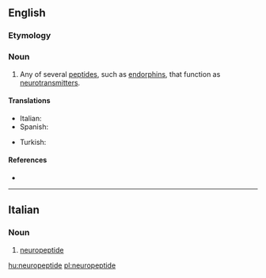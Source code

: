 ==English==
===Etymology===
{{prefix|neuro|peptide|lang=en}}
{{wikipedia}}

===Noun===
{{en-noun}}

# {{context|neurotransmitter|lang=en}} Any of several [[peptide]]s, such as [[endorphin]]s, that function as [[neurotransmitter]]s.

====Translations====
{{trans-top|peptide that function as a neurotransmitter}}
* Italian: {{t|it|neuropeptide|m}}
* Spanish: {{t|es|neuropéptido|m}}
{{trans-mid}}
* Turkish: {{t|tr|nöropeptit}}
{{trans-bottom}}

====References====
* {{reference-book
 | last = Mains | first = Richard E. | coauthors = Eipper, Betty A.
 | editor = Siegel, George J., ''et al.''
 | title = Basic Neurochemistry
 | url = http://www.ncbi.nlm.nih.gov/bookshelf/br.fcgi?book=bnchm
 | accessdate = 5 December 2009
 | accessyear = 2009
 | edition = Sixth edition
 | year = 1999
 | publisher = Lippincott, Williams and Wilkins
 | chapter = Peptides
 | chapterurl = http://www.ncbi.nlm.nih.gov/bookshelf/br.fcgi?book=bnchm&part=A1291#A1318
}}

----

==Italian==

===Noun===
{{it-noun|m}}

# [[#English|neuropeptide]]

[[hu:neuropeptide]]
[[pl:neuropeptide]]